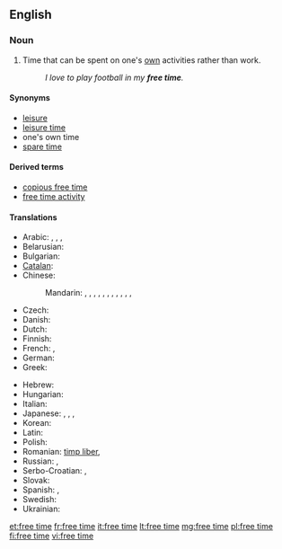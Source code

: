 ==English==
{{wikipedia|Leisure}}

===Noun===
{{en-noun|sg=[[free]] [[time]]|-}}

# Time that can be spent on one's [[own]] activities rather than work.
#: ''I love to play football in my '''free time'''.''

====Synonyms====
* [[leisure]]
* [[leisure time]]
* one's own time<!--not idiomatic; do not wikify-->
* [[spare time]]

====Derived terms====
* [[copious free time]]<!--see Wikipedia article-->
* [[free time activity]]

====Translations====
{{trans-top|time that can be spent on one's own activities rather than work}}
* Arabic: {{t-|ar|راحة|f|tr=raaHa}},  {{t-|ar|خلو من العمل|tr=khuluu min al-`amal}},  {{t-|ar|فراغ|m|tr=faraagh}},  {{t-|ar|وقت الفراغ|m|tr=waqt al-faragh}}
* Belarusian: {{t-|be|свабодны час|m|tr=svabódny čas|xs=Belarusian}}
* Bulgarian: {{t-|bg|свободно време|n|tr=svobodno vreme}}
* [[Catalan]]: {{t+|ca|oci|m}}
* Chinese:
*: Mandarin: {{t|cmn|空閑|sc=Hani}}, {{t-|cmn|空闲|tr=kòngxián|sc=Hani}}, {{t|cmn|閑空|sc=Hani}}, {{t|cmn|闲空|tr=xiánkòng|sc=Hani}}, {{t|cmn|閑暇|sc=Hani}}, {{t-|cmn|闲暇|tr=xiánxiá|sc=Hani}}, {{t|cmn|餘暇|sc=Hani}},  {{t|cmn|余暇|tr=yúxiá|sc=Hani}}, {{t|cmn|餘閑|sc=Hani}}, {{t|cmn|余闲|tr=yúxián|sc=Hani}}, {{qualifier|informal}} {{t|cmn|空兒|sc=Hani}}, {{t|cmn|空儿|tr=kòngr|sc=Hani}}
* Czech: {{t-|cs|volný čas|m}}
* Danish: {{t-|da|fristund}}
* Dutch: {{t-|nl|vrijetijd|m}}
* Finnish: {{t-|fi|vapaa-aika}}
* French: {{t+|fr|temps libre|m}}, {{t+|fr|loisir|m}}
* German: {{t+|de|Freizeit|f}}
* Greek: {{t+|el|ελεύθερος χρόνος|tr=eleútheros chrónos}}
{{trans-mid}}
* Hebrew: {{t-|he|פנאי|m}}
* Hungarian: {{t+|hu|szabadidő}}
* Italian: {{t-|it|tempo libero|m}}
* Japanese: {{t-|ja|余暇|tr=よか, yoka}},  {{t-|ja|閑暇|tr=かんか, kanka}},  {{t-|ja|閑散|tr=かんさん, kansan}},  {{t+|ja|暇|tr=ひま, hima}}
* Korean: {{t+|ko|여가|tr=yeoga|sc=Hang}}
* Latin: {{t-|la|otium|n}}
* Polish: {{t-|pl|wolny czas|m}}
* Romanian: [[timp liber]], {{t|ro|răgaz|n}}
* Russian: {{t-|ru|свободное время|n|tr=svobódnoje vrémja}}, {{t+|ru|досуг|m|tr=dosúg}}
* Serbo-Croatian: {{t-|sh|слободно време|n|sc=Cyrl|xs=Serbo-Croatian}},  {{t-|sh|slobodno vreme|n|sc=Cyrl|xs=Serbo-Croatian}}
* Slovak: {{t-|sk|voľný čas|m}}
* Spanish: {{t-|es|tiempo libre}}, {{t+|es|ocio|m}}
* Swedish: {{t+|sv|fritid}}
* Ukrainian: {{t-|uk|вільний час|m|tr=víl'nyj čas|xs=Ukrainian}}
{{trans-bottom}}

[[et:free time]]
[[fr:free time]]
[[it:free time]]
[[lt:free time]]
[[mg:free time]]
[[pl:free time]]
[[fi:free time]]
[[vi:free time]]